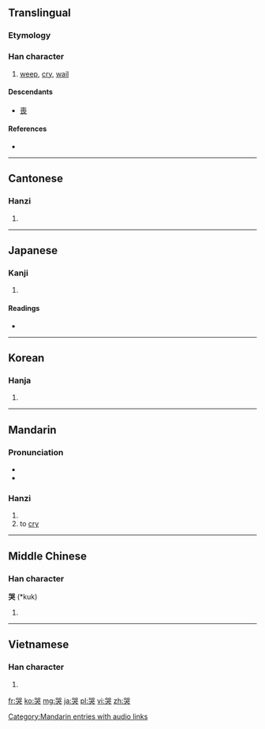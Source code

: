 ==Translingual==

===Etymology===
{{Han compound|吅|犬|c1=s|c2=p|t2=獄|ls=psc}}

===Han character===
{{Han char|rn=30|rad=口|as=07|sn=10|four=6643<sub>0</sub>|canj=口口戈大 (RRIK)|ids=⿱吅犬}}

# [[weep]], [[cry]], [[wail]]

====Descendants====
* [[喪]]

====References====
* {{Han ref|kx=0190.250|dkj=03658|dj=0410.060|hdz=10629.020|uh=54ED|ud=21741|bh=ADFA|bd=44538}}

----

==Cantonese==

===Hanzi===
{{yue-hanzi|jyut=|y=huk1}}

# {{defn|lang=yue|sort=口07}}

----

==Japanese==

===Kanji===
{{ja-kanji|grade=|rs=口07}}

# {{defn|lang=ja|sort=口07}}

====Readings====
* {{ja-readings|on=[[こく]] (koku)|kun=[[なく]] (naku)}}

----

==Korean==

===Hanja===
{{ko-hanja|hangeul=곡|rv=gok|mr=kok}}

# {{defn|lang=ko|sort=口07}}

----

==Mandarin==

===Pronunciation===
* {{IPA|/ku˥/|lang=cmn}}
* {{audio|zh-kū.ogg|audio}}

===Hanzi===
{{cmn-hanzi|pin=[[kū]] ([[ku1]])|wg=k'u<sup>1</sup>}}

# {{defn|lang=cmn|sort=口07}}
# to [[cry]]

[[Category:Mandarin entries with audio links]]

----

==Middle Chinese==

===Han character===
'''哭''' (*kuk)<!--note: asterisk indicates that this character appears more than four times in the Tang Dynasty corpus of literature-->

# {{defn|lang=zhx-mid|sort=口07}}

----

==Vietnamese==

===Han character===
{{vi-hantu|[[khốc]], [[khóc]]|rs=口07}}

# {{defn|lang=vi|sort=口07}}

[[fr:哭]]
[[ko:哭]]
[[mg:哭]]
[[ja:哭]]
[[pl:哭]]
[[vi:哭]]
[[zh:哭]]